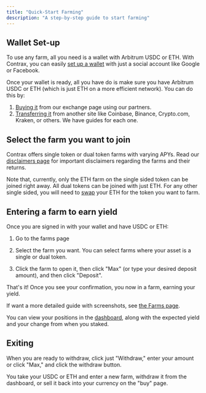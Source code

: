 ```yaml
---
title: "Quick-Start Farming"
description: "A step-by-step guide to start farming"
---
```


## Wallet Set-up

To use any farm, all you need is a wallet with Arbitrum USDC or ETH. With Contrax, you can easily [set up a wallet](../start/wallet-setup) with just a social account like Google or Facebook.

Once your wallet is ready, all you have do is make sure you have Arbitrum USDC or ETH (which is just ETH on a more efficient network). You can do this by:

1. [Buying it](../contrax-dapp/buy) from our exchange page using our partners.
2. [Transferring it](../transfer/general) from another site like Coinbase, Binance, Crypto.com, Kraken, or others. We have guides for each one.

## Select the farm you want to join

Contrax offers single token or dual token farms with varying APYs. Read our [disclaimers page](../info/disclaimers) for important disclaimers regarding the farms and their returns.

Note that, currently, only the ETH farm on the single sided token can be joined right away. All dual tokens can be joined with just ETH. For any other single sided,
you will need to [swap](../contrax-dapp/swap) your ETH for the token you want to farm.

## Entering a farm to earn yield

Once you are signed in with your wallet and have USDC or ETH:

1. Go to the farms page

2. Select the farm you want. You can select farms where your asset is a single or dual token.

3. Click the farm to open it, then click "Max" (or type your desired deposit amount), and then click "Deposit".

That's it! Once you see your confirmation, you now in a farm, earning your yield.

If want a more detailed guide with screenshots, see [the Farms page](../contrax-dapp/farms).

You can view your positions in the [dashboard](../contrax-dapp/dashboard), along with the expected yield and your change from when you staked.

## Exiting

When you are ready to withdraw, click just "Withdraw," enter your amount or click "Max," and click the withdraw button.

You take your USDC or ETH and enter a new farm, withdraw it from the dashboard, or sell it back into your currency on the "buy" page.
